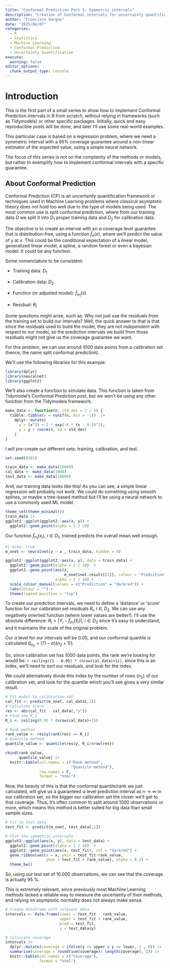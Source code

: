 ```yaml
---
title: "Conformal Prediction Part 1: Symmetric intervals"
description: "Creation of Conformal intervals for uncertainty quantifiction in Machine Learning, example using simulated data"
author: "Francisco Vargas"
date: "2025/04/07"
categories: 
  - R
  - Statistics
  - Machine Learning
  - Conformal Prediction
  - Uncertainty Quantification
execute:
  warning: false
editor_options: 
  chunk_output_type: console
---
```


# Introduction

This is the first part of a small series to show how to implement Conformal Prediction intervals in R from scratch, without relying in frameworks (such as Tidymodels) or other specific packages. Initially, quick and easy reproducible posts will be done, and later I'll use some real-world examples.

This particular case is based on a regression problem, where we need a symmetric interval with a 95% coverage guarantee around a non-linear estimator of the expected value, using a simple neural network.

The focus of this series is not on the complexity of the methods or models, but rather to exemplify how to implement conformal intervals with a specific guarantee.

## About Conformal Prediction

Conformal Prediction (CP) is an uncertainty quantification framework or techniques used in Machine Learning problems where classical asymptotic theory does not hold too well due to the type of models being used. The most common use is split conformal prediction, where from our training data $D$ we split it into $D_1$ proper training data and $D_2$ for calibration data.

The objective is to create an interval with an $\alpha$ coverage level guarantee that is distribution-free, using a function $\hat f_n(x)$, where we'll predict the value of $y$ at $x$. This could be the conditional expectation of a linear model, generalized linear model, a spline, a random forest or even a bayesian model. It could be any function.

Some nomenclature to be consistent:

+ Training data: $D_1$

+ Calibration data: $D_2$

+ Function (or adjusted model): $\hat f_{n_1}(x)$

+ Residual: $R_i$

Some questions might arise, such as: Why not just use the residuals from the training set to build our intervals? Well, the quick answer to that is that since the residuals used to build the model, they are not _independent_ with respect to our model, so the prediction intervals we build from those residuals might not give us the coverage guarantee we want.

For this problem, we can use around 1000 data points from a calibration set (hence, the name split conformal prediction). 

We'll use the following libraries for this example:

```r
library(dplyr)
library(neuralnet)
library(ggplot2)
```

We'll also create a function to simulate data. This function is taken from Tidymodel's Conformal Prediction post, but we won't be using any other function from the Tidymodels framework.

```r
make_data <- function(n, std_dev = 1 / 5) {
  tibble::tibble(x = runif(n, min = -1))  |> 
    dplyr::mutate(
      y = (x^3) + 2 * exp(-6 * (x - 0.3)^2),
      y = y + rnorm(n, sd = std_dev)
    )
}
```

I will pre-create our different sets: training, calibration, and test.

```r
set.seed(8383)

train_data <- make_data(10000)
cal_data <- make_data(1000)
test_data <- make_data(10000)

```

And, our training data looks like this! As you can see, a simple linear regression will probably not work. We could do something using smooth splines, or maybe a tree-based method but I'll be using a neural network to use a commonly used ML model.

```r
theme_set(theme_minimal())
train_data |> 
ggplot2::ggplot(ggplot2::aes(x, y)) + 
  ggplot2::geom_point(alpha = 1 / 10)

```

Our function $\hat f_{n_1}(x_i), \ i \in D_1$, trained predicts the overall mean well enough.

```r
#| echo: true
m_nnet <- neuralnet(y ~ x , train_data, hidden = 4)

ggplot2::ggplot(ggplot2::aes(x, y), data = train_data) + 
  ggplot2::geom_point(alpha = 1 / 10)  +
  ggplot2::geom_point(aes(x, 
                          m_nnet$net.result[[1]], colour = "Prediction"),
                      alpha = 2 / 10) + 
  scale_colour_manual(values = c("Prediction" = "darkred")) + 
  labs(colour = "") + 
  theme(legend.position = "top")

```

To create our prediction intervals, we need to define a 'distance' or 'score' function for our calibration set residuals $R_i$, $i \in D_2$. We can use any negatively oriented function (where lower values are better!). I'll use the absolute difference: $R_i = |Y_i - \hat f_{n_1}(X_i)|,\ i \in D_2$ since it's easy to understand, and it maintains the scale of the original problem. 

Our $\alpha$ level for our intervals will be 0.05, and our conformal quantile is calculated $\hat q_{n_2} = \lceil(1 - \alpha)(n_2 + 1)\rceil$.

So, since calibration set has 1000 data points, the rank we're looking for would be: `r ceiling((1 - 0.05) * (nrow(cal_data)+1))`, since this is an index, we'll need to sort our residuals, and look for the index. 

We could alternatively divide this index by the number of rows ($n_2$) of our calibration set, and look for the quantile which you'll see gives a very similar result.

```r

# Fit model to calibration set
cal_fit <- predict(m_nnet, cal_data[,1]) 
# Calculate score
res <- abs(cal_fit - cal_data[,"y"])
# Find the R_i
R_i <- ceiling(0.95 * (nrow(cal_data)+1))

# Rank method
rank_value <- res$y[rank(res) == R_i]
# Quantile method
quantile_value <- quantile(res$y, R_i/nrow(res))

cbind(rank_value, 
      quantile_value) |> 
  knitr::kable(col.names = c("Rank method",
                             "Quantile method"),
               row.names = F,
               format = "html")
```

Now, the beauty of this is that the conformal quantile/rank we just calculated, will give us a guaranteed $\alpha$ level prediction interval as $n \rightarrow \infty$ in our calibration set, so the bigger our calibration set the closer we'll get to that coverage. Thus, it's often common to split around 1000 observations or more, which means this method is better suited for big data than small sample sizes. 

```r
# Fit to test data
test_fit <- predict(m_nnet, test_data[,1])

# Plot the symmetric intervals
ggplot2::ggplot(aes(x, y), data = test_data) + 
  ggplot2::geom_point(alpha = 1 / 10)  +
  ggplot2::geom_point(aes(x, test_fit), col = "darkred") + 
  geom_ribbon(aes(x = x, ymin = test_fit-rank_value,
                  ymax = test_fit + rank_value), alpha = 0.3) + 
  theme_bw()
```

So, using our test set of 10.000 observations, we can see that the coverage is actually 95 %.

This is extremely relevant, since previously most Machine Learning methods lacked a reliable way to measure the uncertainty of their methods, and relying on asymptotic normality does not always make sense.

```r
# Create dataframe with relevant data
intervals <- data.frame(lower = test_fit - rank_value,
                        upper = test_fit + rank_value,
                        pred = test_fit,
                        y = test_data$y)

# Calculate coverage
intervals |> 
  dplyr::mutate(coverage = ifelse(y <= upper & y >= lower, 1 , 0)) |> 
  summarise(coverage = round(sum(coverage)/ length(coverage), 2)) |> 
  knitr::kable(col.names = c("Coverage"),
               format = "html")

```


